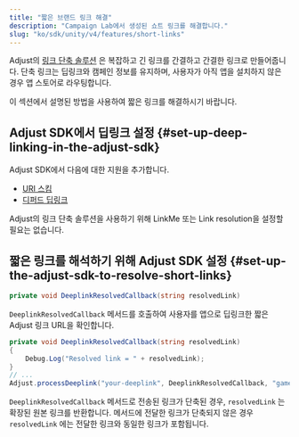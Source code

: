 ```yaml
---
title: "짧은 브랜드 링크 해결"
description: "Campaign Lab에서 생성된 쇼트 링크를 해결합니다."
slug: "ko/sdk/unity/v4/features/short-links"
---
```


Adjust의 [링크 단축 솔루션](https://help.adjust.com/ko/article/short-branded-links) 은 복잡하고 긴 링크를 간결하고 간결한 링크로 만들어줍니다. 단축 링크는 딥링크와 캠페인 정보를 유지하며, 사용자가 아직 앱을 설치하지 않은 경우 앱 스토어로 라우팅합니다.

이 섹션에서 설명된 방법을 사용하여 짧은 링크를 해결하시기 바랍니다.

## Adjust SDK에서 딥링크 설정 {#set-up-deep-linking-in-the-adjust-sdk}

Adjust SDK에서 다음에 대한 지원을 추가합니다.

-  [URI 스킴](/ko/sdk/unity/features/deep-links)
-  [디퍼드 딥링크](/ko/sdk/unity/features/deep-links#deferred-deep-linking)

<Callout type="note">

Adjust의 링크 단축 솔루션을 사용하기 위해 LinkMe 또는 Link resolution을 설정할 필요는 없습니다.

</Callout>

## 짧은 링크를 해석하기 위해 Adjust SDK 설정 {#set-up-the-adjust-sdk-to-resolve-short-links}

<CodeBlock title="메서드 서명">

```cs
private void DeeplinkResolvedCallback(string resolvedLink)
```

</CodeBlock>

`DeeplinkResolvedCallback` 메서드를 호출하여 사용자를 앱으로 딥링크한 짧은 Adjust 링크 URL을 확인합니다.

```cs
private void DeeplinkResolvedCallback(string resolvedLink)
{
    Debug.Log("Resolved link = " + resolvedLink);
}
// ...
Adjust.processDeeplink("your-deeplink", DeeplinkResolvedCallback, "game-object-name-where-Adjust-script-is-loaded");
```

`DeeplinkResolvedCallback` 메서드로 전송된 링크가 단축된 경우, `resolvedLink` 는 확장된 원본 링크를 반환합니다. 메서드에 전달한 링크가 단축되지 않은 경우 `resolvedLink` 에는 전달한 링크와 동일한 링크가 포함됩니다.
